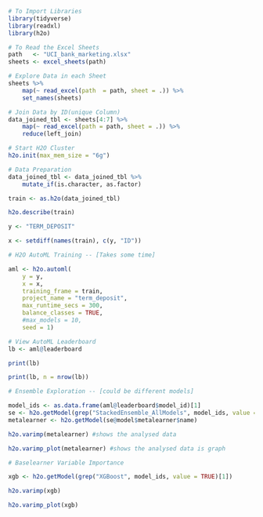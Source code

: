 ```r
# To Import Libraries
library(tidyverse)
library(readxl)
library(h2o)
```

```r
# To Read the Excel Sheets
path   <- "UCI_bank_marketing.xlsx"
sheets <- excel_sheets(path)
```


```r
# Explore Data in each Sheet
sheets %>%
    map(~ read_excel(path  = path, sheet = .)) %>%
    set_names(sheets)
```


```r
# Join Data by ID(unique Column)
data_joined_tbl <- sheets[4:7] %>%
    map(~ read_excel(path = path, sheet = .)) %>%
    reduce(left_join)
```

```r
# Start H2O Cluster 
h2o.init(max_mem_size = "6g")
```

```r
# Data Preparation
data_joined_tbl <- data_joined_tbl %>% 
    mutate_if(is.character, as.factor)

train <- as.h2o(data_joined_tbl)

h2o.describe(train)

y <- "TERM_DEPOSIT"

x <- setdiff(names(train), c(y, "ID"))
```

```r
# H2O AutoML Training -- [Takes some time]

aml <- h2o.automl(
    y = y, 
    x = x, 
    training_frame = train,
    project_name = "term_deposit",
    max_runtime_secs = 300,
    balance_classes = TRUE,
    #max_models = 10,
    seed = 1)
```

```r
# View AutoML Leaderboard
lb <- aml@leaderboard

print(lb)

print(lb, n = nrow(lb))
```

```r
# Ensemble Exploration -- [could be different models] 

model_ids <- as.data.frame(aml@leaderboard$model_id)[1]
se <- h2o.getModel(grep("StackedEnsemble_AllModels", model_ids, value = TRUE)[1])
metalearner <- h2o.getModel(se@model$metalearner$name)

h2o.varimp(metalearner) #shows the analysed data

h2o.varimp_plot(metalearner) #shows the analysed data is graph
```

```r
# Baselearner Variable Importance 

xgb <- h2o.getModel(grep("XGBoost", model_ids, value = TRUE)[1])

h2o.varimp(xgb)

h2o.varimp_plot(xgb) 
```



